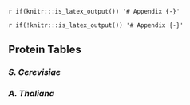 `r if(knitr:::is_latex_output()) '# Appendix {-}'`

`r if(!knitr:::is_latex_output()) '# Appendix {-}'`


## Protein Tables {-}

### _S. Cerevisiae_ {-}
### _A. Thaliana_ {-}
